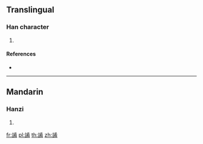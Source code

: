 {{character info/new}}
==Translingual==

===Han character===
{{Han char|rn=149|rad=言|as=08|sn=15|four=|canj=YRKKB}}

# {{defn|Han|sort=言08}}

====References====
* {{Han ref|kx=1165.200|dkj=35594|dj=1631.040|hdz=63989.010|uh=8AB5|ud=35509}}

----

==Mandarin==

===Hanzi===
{{cmn-hanzi|pin=[[xiáo]] ([[xiao2]])|wg=hsiao<sup>2</sup>}}

# {{defn|lang=cmn|sort=言08}}

[[fr:誵]]
[[pl:誵]]
[[th:誵]]
[[zh:誵]]